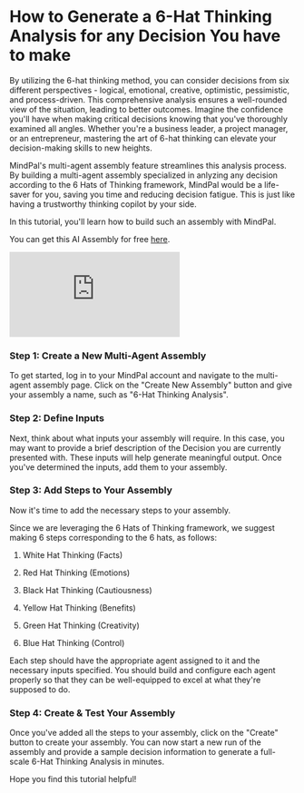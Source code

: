 # How to Generate a 6-Hat Thinking Analysis for any Decision You have to make

By utilizing the 6-hat thinking method, you can consider decisions from six different perspectives - logical, emotional, creative, optimistic, pessimistic, and process-driven. This comprehensive analysis ensures a well-rounded view of the situation, leading to better outcomes. Imagine the confidence you'll have when making critical decisions knowing that you've thoroughly examined all angles. Whether you're a business leader, a project manager, or an entrepreneur, mastering the art of 6-hat thinking can elevate your decision-making skills to new heights.

MindPal's multi-agent assembly feature streamlines this analysis process. By building a multi-agent assembly specialized in anlyzing any decision according to the 6 Hats of Thinking framework, MindPal would be a life-saver for you, saving you time and reducing decision fatigue. This is just like having a trustworthy thinking copilot by your side.

In this tutorial, you'll learn how to build such an assembly with MindPal.

You can get this AI Assembly for free [here](https://brain.mindpal.space/personal/agents?tab=assemblies&subTab=community&communityAssemblyId=65d9a3a2ad971800a5cdc1c6).

<div
  style={{
    marginTop: 24,
    position: "relative",
    width: "100%",
    paddingBottom: "56.25%",
  }}
>
  <iframe
    style={{ position: "absolute", width: "100%", height: "100%" }}
    src="https://www.youtube.com/embed/UPiim724YfM"
    title="YouTube video player"
    frameBorder="0"
    allow="accelerometer; autoplay; clipboard-write; encrypted-media; gyroscope; picture-in-picture; web-share"
    allowFullScreen
  ></iframe>
</div>

 
<Steps>

### Step 1: Create a New Multi-Agent Assembly

To get started, log in to your MindPal account and navigate to the multi-agent assembly page. Click on the "Create New Assembly" button and give your assembly a name, such as "6-Hat Thinking Analysis".

### Step 2: Define Inputs

Next, think about what inputs your assembly will require. In this case, you may want to provide a brief description of the Decision you are currently presented with. These inputs will help generate meaningful output. Once you've determined the inputs, add them to your assembly.

### Step 3: Add Steps to Your Assembly

Now it's time to add the necessary steps to your assembly.

Since we are leveraging the 6 Hats of Thinking framework, we suggest making 6 steps corresponding to the 6 hats, as follows:

1. White Hat Thinking (Facts)

2. Red Hat Thinking (Emotions)

3. Black Hat Thinking (Cautiousness)

4. Yellow Hat Thinking (Benefits)

5. Green Hat Thinking (Creativity)

6. Blue Hat Thinking (Control)

Each step should have the appropriate agent assigned to it and the necessary inputs specified. You should build and configure each agent properly so that they can be well-equipped to excel at what they're supposed to do.

### Step 4: Create & Test Your Assembly

Once you've added all the steps to your assembly, click on the "Create" button to create your assembly. You can now start a new run of the assembly and provide a sample decision information to generate a full-scale 6-Hat Thinking Analysis in minutes.

</Steps>

Hope you find this tutorial helpful!


<PageFooter />
